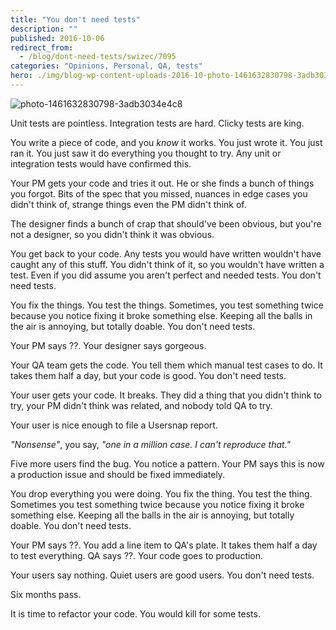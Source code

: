 ```yaml
---
title: "You don't need tests"
description: ""
published: 2016-10-06
redirect_from:
  - /blog/dont-need-tests/swizec/7095
categories: "Opinions, Personal, QA, tests"
hero: ./img/blog-wp-content-uploads-2016-10-photo-1461632830798-3adb3034e4c8-1024x684.jpg
---
```


![photo-1461632830798-3adb3034e4c8](./img/blog-wp-content-uploads-2016-10-photo-1461632830798-3adb3034e4c8-1024x684.jpg)

Unit tests are pointless. Integration tests are hard. Clicky tests are king.

You write a piece of code, and you _know_ it works. You just wrote it. You just ran it. You just saw it do everything you thought to try. Any unit or integration tests would have confirmed this.

Your PM gets your code and tries it out. He or she finds a bunch of things you forgot. Bits of the spec that you missed, nuances in edge cases you didn't think of, strange things even the PM didn't think of.

The designer finds a bunch of crap that should've been obvious, but you're not a designer, so you didn't think it was obvious.

You get back to your code. Any tests you would have written wouldn't have caught any of this stuff. You didn't think of it, so you wouldn't have written a test. Even if you did assume you aren't perfect and needed tests. You don't need tests.

You fix the things. You test the things. Sometimes, you test something twice because you notice fixing it broke something else. Keeping all the balls in the air is annoying, but totally doable. You don't need tests.

Your PM says ??. Your designer says gorgeous.

Your QA team gets the code. You tell them which manual test cases to do. It takes them half a day, but your code is good. You don't need tests.

Your user gets your code. It breaks. They did a thing that you didn't think to try, your PM didn't think was related, and nobody told QA to try.

Your user is nice enough to file a Usersnap report.

_"Nonsense"_, you say, _"one in a million case. I can't reproduce that."_

Five more users find the bug. You notice a pattern. Your PM says this is now a production issue and should be fixed immediately.

You drop everything you were doing. You fix the thing. You test the thing. Sometimes you test something twice because you notice fixing it broke something else. Keeping all the balls in the air is annoying, but totally doable. You don't need tests.

Your PM says ??. You add a line item to QA's plate. It takes them half a day to test everything. QA says ??. Your code goes to production.

Your users say nothing. Quiet users are good users. You don't need tests.

Six months pass.

It is time to refactor your code. You would kill for some tests.
